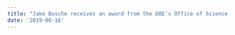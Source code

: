 ```yaml
---
title: "Jake Busche receives an award from the DOE's Office of Science Graduate Student Research (SCGSR) program to fund his research at the Center for Nanophase Materials Sciences at Oak Ridge National Laboratory. Congratulations Jake!!"
date: '2019-08-16'
---
```

